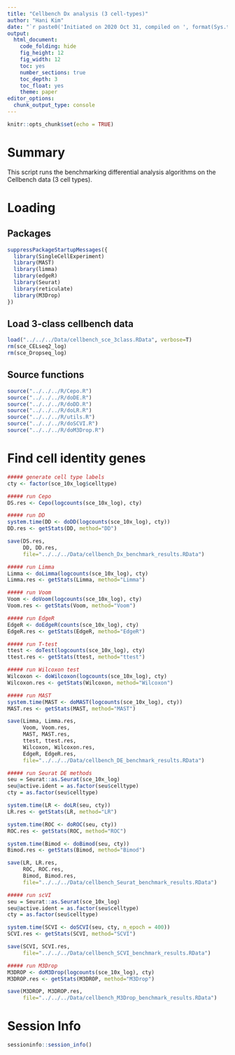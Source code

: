 ```yaml
---
title: "Cellbench Dx analysis (3 cell-types)"
author: "Hani Kim"
date: "`r paste0('Initiated on 2020 Oct 31, compiled on ', format(Sys.time(), '%Y %b %d'))`"
output:
  html_document:
    code_folding: hide
    fig_height: 12
    fig_width: 12
    toc: yes
    number_sections: true
    toc_depth: 3
    toc_float: yes
    theme: paper
editor_options: 
  chunk_output_type: console
---
```


```r
knitr::opts_chunk$set(echo = TRUE)
```

# Summary
This script runs the benchmarking differential analysis algorithms on the Cellbench data (3 cell types). 

# Loading 

## Packages
```r
suppressPackageStartupMessages({
  library(SingleCellExperiment)
  library(MAST)
  library(limma)
  library(edgeR)
  library(Seurat)
  library(reticulate)
  library(M3Drop)
})
```

## Load 3-class cellbench data
```r
load("../../../Data/cellbench_sce_3class.RData", verbose=T)
rm(sce_CELseq2_log)
rm(sce_Dropseq_log)
```

## Source functions
```r
source("../../../R/Cepo.R") 
source("../../../R/doDE.R")
source("../../../R/doDD.R")
source("../../../R/doLR.R")
source("../../../R/utils.R")
source("../../../R/doSCVI.R")
source("../../../R/doM3Drop.R")
```

# Find cell identity genes 
```r
##### generate cell type labels
cty <- factor(sce_10x_log$celltype)

##### run Cepo
DS.res <- Cepo(logcounts(sce_10x_log), cty)

##### run DD
system.time(DD <- doDD(logcounts(sce_10x_log), cty))
DD.res <- getStats(DD, method="DD")

save(DS.res,
     DD, DD.res,
     file="../../../Data/cellbench_Dx_benchmark_results.RData")

##### run Limma
Limma <- doLimma(logcounts(sce_10x_log), cty)
Limma.res <- getStats(Limma, method="Limma")

##### run Voom
Voom <- doVoom(logcounts(sce_10x_log), cty)
Voom.res <- getStats(Voom, method="Voom")

##### run EdgeR
EdgeR <- doEdgeR(counts(sce_10x_log), cty) 
EdgeR.res <- getStats(EdgeR, method="EdgeR")

##### run T-test
ttest <- doTest(logcounts(sce_10x_log), cty)
ttest.res <- getStats(ttest, method="ttest")

##### run Wilcoxon test
Wilcoxon <- doWilcoxon(logcounts(sce_10x_log), cty)
Wilcoxon.res <- getStats(Wilcoxon, method="Wilcoxon")

##### run MAST
system.time(MAST <- doMAST(logcounts(sce_10x_log), cty))
MAST.res <- getStats(MAST, method="MAST")

save(Limma, Limma.res, 
     Voom, Voom.res,
     MAST, MAST.res,
     ttest, ttest.res,
     Wilcoxon, Wilcoxon.res,
     EdgeR, EdgeR.res, 
     file="../../../Data/cellbench_DE_benchmark_results.RData")
```

```r
##### run Seurat DE methods
seu = Seurat::as.Seurat(sce_10x_log)
seu@active.ident = as.factor(seu$celltype)
cty = as.factor(seu$celltype)

system.time(LR <- doLR(seu, cty))
LR.res <- getStats(LR, method="LR")

system.time(ROC <- doROC(seu, cty))
ROC.res <- getStats(ROC, method="ROC")

system.time(Bimod <- doBimod(seu, cty))
Bimod.res <- getStats(Bimod, method="Bimod")

save(LR, LR.res,
     ROC, ROC.res,
     Bimod, Bimod.res,
     file="../../../Data/cellbench_Seurat_benchmark_results.RData")
```

```r
##### run scVI
seu = Seurat::as.Seurat(sce_10x_log)
seu@active.ident = as.factor(seu$celltype)
cty = as.factor(seu$celltype)

system.time(SCVI <- doSCVI(seu, cty, n_epoch = 400))
SCVI.res <- getStats(SCVI, method="SCVI")

save(SCVI, SCVI.res,
     file="../../../Data/cellbench_SCVI_benchmark_results.RData")
```

```r
##### run M3Drop
M3DROP <- doM3Drop(logcounts(sce_10x_log), cty) 
M3DROP.res <- getStats(M3DROP, method="M3Drop")

save(M3DROP, M3DROP.res,
     file="../../../Data/cellbench_M3Drop_benchmark_results.RData")
```

# Session Info
```r
sessioninfo::session_info()
```
